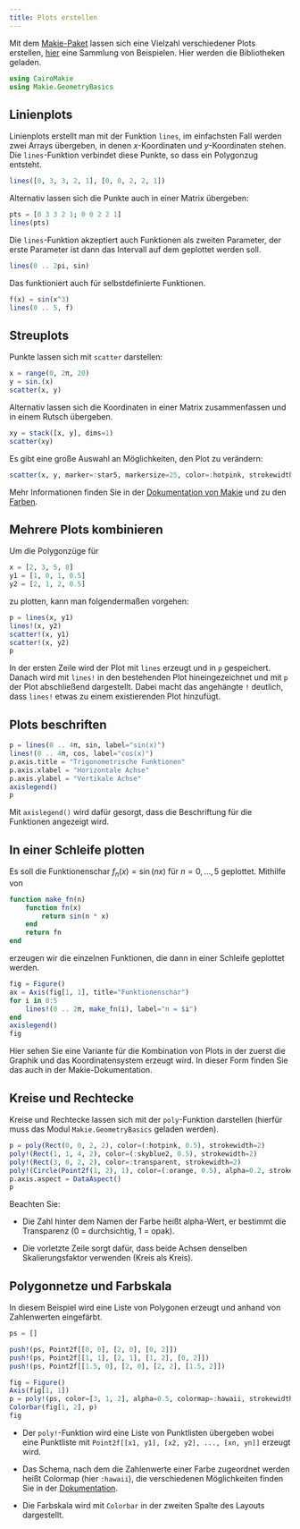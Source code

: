 ```yaml
---
title: Plots erstellen
---
```



Mit dem [Makie-Paket](https://docs.makie.org/stable) lassen sich eine Vielzahl verschiedener Plots erstellen, [hier](https://beautiful.makie.org/dev/) eine Sammlung von Beispielen. Hier werden die Bibliotheken geladen.

```julia
using CairoMakie
using Makie.GeometryBasics
```

## Linienplots

Linienplots erstellt man mit der Funktion `lines`, im einfachsten Fall werden zwei Arrays übergeben, in denen $x$-Koordinaten und $y$-Koordinaten stehen. Die `lines`-Funktion verbindet diese Punkte, so dass ein Polygonzug entsteht. 

```julia
lines([0, 3, 3, 2, 1], [0, 0, 2, 2, 1])
```

Alternativ lassen sich die Punkte auch in einer Matrix übergeben:

```julia
pts = [0 3 3 2 1; 0 0 2 2 1]
lines(pts)
```

Die `lines`-Funktion akzeptiert auch Funktionen als zweiten Parameter, der erste Parameter ist dann das Intervall auf dem geplottet werden soll.

```julia
lines(0 .. 2pi, sin)
```

Das funktioniert auch für selbstdefinierte Funktionen.

```julia
f(x) = sin(x^3)
lines(0 .. 5, f)
```

## Streuplots

Punkte lassen sich mit `scatter` darstellen:

```julia
x = range(0, 2π, 20)
y = sin.(x)
scatter(x, y)
```

Alternativ lassen sich die Koordinaten in einer Matrix zusammenfassen und in einem Rutsch übergeben.

```julia
xy = stack([x, y], dims=1)
scatter(xy)
```

Es gibt eine große Auswahl an Möglichkeiten, den Plot zu verändern:

```julia
scatter(x, y, marker=:star5, markersize=25, color=:hotpink, strokewidth=2, strokecolor=:chartreuse3)
```

Mehr Informationen finden Sie in der [Dokumentation von Makie](https://docs.makie.org/stable/reference/plots/scatter) und zu den [Farben](https://juliagraphics.github.io/Colors.jl/stable/namedcolors).

## Mehrere Plots kombinieren

Um die Polygonzüge für

```julia
x = [2, 3, 5, 8]
y1 = [1, 0, 1, 0.5]
y2 = [2, 1, 2, 0.5]
```

zu plotten, kann man folgendermaßen vorgehen:

```julia
p = lines(x, y1)
lines!(x, y2)
scatter!(x, y1)
scatter!(x, y2)
p
```

In der ersten Zeile wird der Plot mit `lines` erzeugt und in `p` gespeichert. Danach wird mit `lines!` in den bestehenden Plot hineingezeichnet und mit `p` der Plot abschließend dargestellt. Dabei macht das angehängte `!` deutlich, dass `lines!` etwas zu einem existierenden Plot hinzufügt.

## Plots beschriften

```julia
p = lines(0 .. 4π, sin, label="sin(x)")
lines!(0 .. 4π, cos, label="cos(x)")
p.axis.title = "Trigonometrische Funktionen"
p.axis.xlabel = "Horizontale Achse"
p.axis.ylabel = "Vertikale Achse"
axislegend()
p
```

Mit `axislegend()` wird dafür gesorgt, dass die Beschriftung für die Funktionen angezeigt wird.

## In einer Schleife plotten

Es soll die Funktionenschar $f_n(x) = \sin(nx)$ für $n = 0, \dots, 5$ geplottet. Mithilfe von

```julia
function make_fn(n)
    function fn(x)
        return sin(n * x)
    end
    return fn
end
```

erzeugen wir die einzelnen Funktionen, die dann in einer Schleife geplottet werden.

```julia
fig = Figure()
ax = Axis(fig[1, 1], title="Funktionenschar")
for i in 0:5
    lines!(0 .. 2π, make_fn(i), label="n = $i")
end
axislegend()
fig
```

Hier sehen Sie eine Variante für die Kombination von Plots in der zuerst die Graphik und das Koordinatensystem erzeugt wird. In dieser Form finden Sie das auch in der Makie-Dokumentation.

## Kreise und Rechtecke

Kreise und Rechtecke lassen sich mit der `poly`-Funktion darstellen (hierfür muss das Modul `Makie.GeometryBasics` geladen werden). 

```julia
p = poly(Rect(0, 0, 2, 2), color=(:hotpink, 0.5), strokewidth=2)
poly!(Rect(1, 1, 4, 2), color=(:skyblue2, 0.5), strokewidth=2)
poly!(Rect(3, 0, 2, 2), color=:transparent, strokewidth=2)
poly!(Circle(Point2f(1, 2), 1), color=(:orange, 0.5), alpha=0.2, strokewidth=2)
p.axis.aspect = DataAspect()
p
```

Beachten Sie:

- Die Zahl hinter dem Namen der Farbe heißt alpha-Wert, er bestimmt die Transparenz (0 = durchsichtig, 1 = opak).

- Die vorletzte Zeile sorgt dafür, dass beide Achsen denselben Skalierungsfaktor verwenden (Kreis als Kreis).

## Polygonnetze und Farbskala

In diesem Beispiel wird eine Liste von Polygonen erzeugt und anhand von Zahlenwerten eingefärbt.

```julia
ps = []

push!(ps, Point2f[[0, 0], [2, 0], [0, 2]])
push!(ps, Point2f[[1, 1], [2, 1], [1, 2], [0, 2]])
push!(ps, Point2f[[1.5, 0], [2, 0], [2, 2], [1.5, 2]])

fig = Figure()
Axis(fig[1, 1])
p = poly!(ps, color=[3, 1, 2], alpha=0.5, colormap=:hawaii, strokewidth=2)
Colorbar(fig[1, 2], p)
fig
```

- Der `poly!`-Funktion wird eine Liste von Punktlisten übergeben wobei eine Punktliste mit `Point2f[[x1, y1], [x2, y2], ..., [xn, yn]]` erzeugt wird. 

- Das Schema, nach dem die Zahlenwerte einer Farbe zugeordnet werden heißt Colormap (hier `:hawaii`), die verschiedenen Möglichkeiten finden Sie in der [Dokumentation](https://docs.makie.org/v0.21/explanations/colors#colormaps).

- Die Farbskala wird mit `Colorbar` in der zweiten Spalte des Layouts dargestellt.




